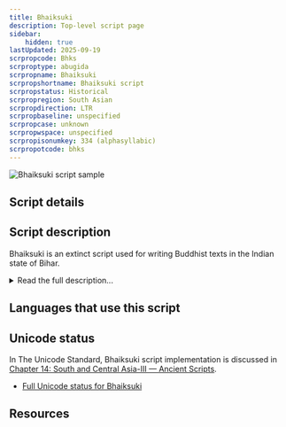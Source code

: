 ```yaml
---
title: Bhaiksuki
description: Top-level script page
sidebar:
    hidden: true
lastUpdated: 2025-09-19
scrpropcode: Bhks
scrproptype: abugida
scrpropname: Bhaiksuki
scrpropshortname: Bhaiksuki script
scrpropstatus: Historical
scrpropregion: South Asian
scrpropdirection: LTR
scrpropbaseline: unspecified
scrpropcase: unknown
scrpropwspace: unspecified
scrpropisonumkey: 334 (alphasyllabic)
scrpropotcode: bhks
---
```



![Bhaiksuki script sample](../images/bhks-sample.png "&quot;Bhaiksuki&quot; in Bhaiksuki script")

## Script details

<ScriptDetails />

## Script description

Bhaiksuki is an extinct script used for writing Buddhist texts in the Indian state of Bihar.

<details>
<summary>Read the full description...</summary>It is also known as the Arrow-Headed script due to the shape of the letters, many of which are capped with one or more triangular “arrows”. Little is known about this script, but the [Arrow-Headed Script Project](https://www.uni-marburg.de/de/fb10/iksl/faecher/indologie/forschung/drittmittelprojekte/arrow-headed-script) at Philipps-Universität Marburg, Germany is working to change that.
</details>

## Languages that use this script

<WsList script='Bhks' wsMax='5' />

## Unicode status

In The Unicode Standard, Bhaiksuki script implementation is discussed in [Chapter 14: South and Central Asia-III — Ancient Scripts](https://www.unicode.org/versions/latest/core-spec/chapter-14/#G40424).

- [Full Unicode status for Bhaiksuki](/scrlang/unicode/bhks-unicode)



## Resources

<ScriptResources detailSummary='seemore' />

